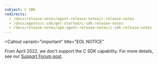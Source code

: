 ```yaml
---
subject: C SDK
redirects:
  - /docs/release-notes/agent-release-notes/c-release-notes
  - /docs/agents/c-sdk/get-started/c-sdk-release-notes
  - /docs/release-notes/apm-agent-release-notes/c-sdk-release-notes
---
```


<Callout
  variant="important"
  title="EOL NOTICE"
>
  From April 2022, we don't support the C SDK capability. For more details, see our [Support Forum post](https://discuss.newrelic.com/t/q1-bulk-eol-announcement-fy23/181744).
</Callout>
